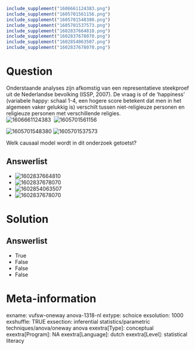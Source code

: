 ```r
include_supplement("1606661124383.png")
include_supplement("1605701561156.png")
include_supplement("1605701548380.png")
include_supplement("1605701537573.png")
include_supplement("1602837664810.png")
include_supplement("1602837678070.png")
include_supplement("1602854063507.png")
include_supplement("1602837678070.png")
```

Question
========
Onderstaande analyses zijn afkomstig van een representatieve steekproef
uit de Nederlandse bevolking (ISSP, 2007). De vraag is of de ‘happiness’
(variabele happy: schaal 1-4, een hogere score betekent dat men in het
algemeen vaker gelukkig is) verschilt tussen niet-religieuze personen en
religieuze personen met verschillende religies.  
<img src="1606661124383.png" class="fr-fic fr-dii tvcss_2"
alt="1606661124383" />  <img src="1605701561156.png" class="fr-fic fr-dii tvcss_3"
alt="1605701561156" />  
  
  
<img src="1605701548380.png" class="fr-fic fr-dii tvcss_4"
alt="1605701548380" /> <img src="1605701537573.png" class="fr-fic fr-dii"
alt="1605701537573" />  
  
Welk causaal model wordt in dit onderzoek getoetst?

Answerlist
----------
* <img src="1602837664810.png" class="fr-fic fr-dii tvcss_5"
  alt="1602837664810" />
* <img src="1602837678070.png" class="fr-fic fr-dii tvcss_6"
  alt="1602837678070" />
* <img src="1602854063507.png" class="fr-fic fr-dii tvcss_7"
  alt="1602854063507" />
* <img src="1602837678070.png" class="fr-fic fr-dii tvcss_8"
  alt="1602837678070" />

Solution
========










Answerlist
----------
* True
* False
* False
* False

Meta-information
================
exname: vufsw-oneway anova-1318-nl
extype: schoice
exsolution: 1000
exshuffle: TRUE
exsection: inferential statistics/parametric techniques/anova/oneway anova
exextra[Type]: conceptual
exextra[Program]: NA
exextra[Language]: dutch
exextra[Level]: statistical literacy

